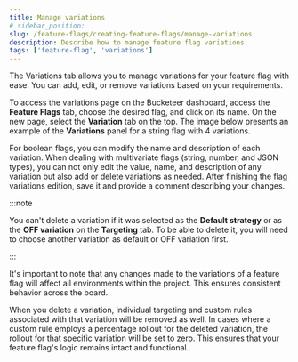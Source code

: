 ```yaml
---
title: Manage variations
# sidebar_position:
slug: /feature-flags/creating-feature-flags/manage-variations
description: Describe how to manage feature flag variations.
tags: ['feature-flag', 'variations']
---
```



The Variations tab allows you to manage variations for your feature flag with ease. You can add, edit, or remove variations based on your requirements.

To access the variations page on the Bucketeer dashboard, access the **Feature Flags** tab, choose the desired flag, and click on its name. On the new page, select the **Variation** tab on the top. The image below presents an example of the **Variations** panel for a string flag with 4 variations.

<CenteredImg
  imgURL="img/feature-flags/variations/manage-variations.png"
  alt="variations panel"
  wSize="650px"
/>

For boolean flags, you can modify the name and description of each variation. When dealing with multivariate flags (string, number, and JSON types), you can not only edit the value, name, and description of any variation but also add or delete variations as needed. After finishing the flag variations edition, save it and provide a comment describing your changes.

:::note

You can't delete a variation if it was selected as the **Default strategy** or as the **OFF variation** on the **Targeting** tab. To be able to delete it, you will need to choose another variation as default or OFF variation first.

:::

It's important to note that any changes made to the variations of a feature flag will affect all environments within the project. This ensures consistent behavior across the board.

When you delete a variation, individual targeting and custom rules associated with that variation will be removed as well. In cases where a custom rule employs a percentage rollout for the deleted variation, the rollout for that specific variation will be set to zero. This ensures that your feature flag's logic remains intact and functional.
